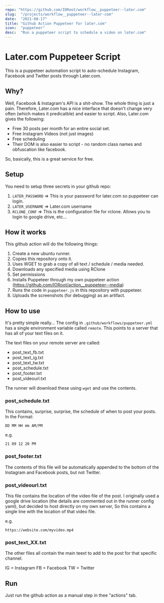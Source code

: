 ```yaml
---
repo: "https://github.com/IORoot/workflow__puppeteer--later.com"
slug:  "/projects/workflow__puppeteer--later-com"
date:  "2021-08-17"
title: "Github Action Puppeteer for later.com"
icon:  "puppeteer"
desc:  "Run a puppeteer script to schedule a video on later.com"
---
```



# Later.com Puppeteer Script

This is a puppeteer automation script to auto-schedule Instagram, Facebook and Twitter posts through Later.com.

## Why?
Well, Facebook & Instagram's API is a shit-show. The whole thing is just a pain.
Therefore, Later.com has a nice interface that doesn't change very often (which makes it predicatble) and easier to script. 
Also, Later.com gives the following:
- Free 30 posts per month for an entire social set.
- Free Instagram Videos (not just images)
- Free scheduling
- Their DOM is also easier to script - no random class names and obfuscation like facebook.

So, basically, this is a great service for free.


## Setup
You need to setup three secrets in your github repo:
1. `LATER_PASSWORD` => This is your password for later.com so puppeteer can login.
2. `LATER_USERNAME` => Later.com username
3. `RCLONE_CONF`    => This is the configuration file for rclone. Allows you to login to google drive, etc...


## How it works

This github action will do the following things:

1. Create a new ubuntu runner.
1. Copies this repository onto it.
1. Uses WGET to grab a copy of all text / schedule / media needed. 
1. Downloads any specified media using RClone
1. Set permissions
1. Installs Puppeteer through my own puppeteer action (https://github.com/IORoot/action__puppeteer--media)
1. Runs the code in `puppeteer.js` in this repository with puppeteer.
1. Uploads the screenshots (for debugging) as an artifact.


## How to use

It's pretty simple really... The config in `.github/workflows/puppeteer.yml` has a single environment variable called `remote`. This points to a server that has all of your text files on it.

The text files on your remote server are called:
- post_text_fb.txt
- post_text_ig.txt
- post_text_tw.txt
- post_schedule.txt
- post_footer.txt
- post_videourl.txt

The runner will download these using `wget` and use the contents.

### post_schedule.txt

This contains, surprise, surprise, the schedule of when to post your posts.
In the Format:
```
DD MM HH mm AM/PM
```

e.g.
```
21 09 12 20 PM
```

### post_footer.txt
The contents of this file will be automatically appended to the bottom of the Instagram and Facebook posts, but not Twitter.

### post_videourl.txt
This file contains the location of the video file of the post. I originally used a google drive location (the details are commented out in the runner config yaml), but decided to host directly on my own server, So this contains a single line with the location of that video file.

e.g.
```
https://website.com/myvideo.mp4
```

### post_text_XX.txt
The other files all contain the main teext to add to the post for that specific channel.

IG = Instagram
FB = Facebook
TW = Twitter

## Run

Just run the github action as a manual step in thee "actions" tab.

